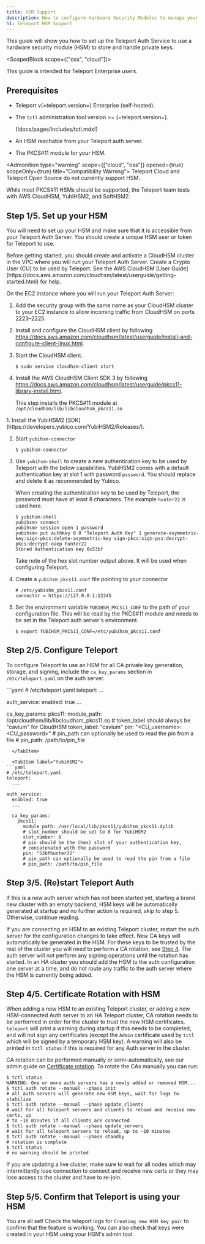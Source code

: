 ```yaml
---
title: HSM Support
description: How to configure Hardware Security Modules to manage your Teleport CA private keys
h1: Teleport HSM Support
---
```


This guide will show you how to set up the Teleport Auth Service to use a
hardware security module (HSM) to store and handle private keys.

<ScopedBlock scope={["oss", "cloud"]}>

This guide is intended for Teleport Enterprise users.

</ScopedBlock>

## Prerequisites

- Teleport v(=teleport.version=) Enterprise (self-hosted).

- The `tctl` administration tool version >= (=teleport.version=).

  (!docs/pages/includes/tctl.mdx!)

- An HSM reachable from your Teleport auth server.

- The PKCS#11 module for your HSM.

<Admonition type="warning" scope={["cloud", "oss"]} opened={true} scopeOnly={true} title="Compatibility Warning">
Teleport Cloud and Teleport Open Source do not currently support HSM.

</Admonition>

While most PKCS#11 HSMs should be supported, the Teleport team tests with AWS
CloudHSM, YubiHSM2, and SoftHSM2.

## Step 1/5. Set up your HSM

You will need to set up your HSM and make sure that it is accessible from your
Teleport Auth Server. You should create a unique HSM user or token for Teleport
to use.

<Tabs>
  <TabItem label="AWS CloudHSM">
Before getting started, you should create and activate a CloudHSM cluster in
the VPC where you will run your Teleport Auth Server. Create a Crypto User (CU)
to be used by Teleport. See the AWS CloudHSM
[User Guide](https://docs.aws.amazon.com/cloudhsm/latest/userguide/getting-started.html)
for help.

On the EC2 instance where you will run your Teleport Auth Server:

1. Add the security group with the same name as your CloudHSM cluster to your
   EC2 instance to allow incoming traffic from CloudHSM on ports 2223–2225.

2. Install and configure the CloudHSM client by following
   https://docs.aws.amazon.com/cloudhsm/latest/userguide/install-and-configure-client-linux.html.

3. Start the CloudHSM client.
   ```code
   $ sudo service cloudhsm-client start
   ```

4. Install the AWS CloudHSM Client SDK 3 by following
   https://docs.aws.amazon.com/cloudhsm/latest/userguide/pkcs11-library-install.html.

   This step installs the PKCS#11 module at `/opt/cloudhsm/lib/libcloudhsm_pkcs11.so`
  </TabItem>

  <TabItem label="YubiHSM2">
1. Install the YubiHSM2 [SDK](https://developers.yubico.com/YubiHSM2/Releases/).

2. Start `yubihsm-connector`

   ```code
   $ yubihsm-connector
   ```
3. Use `yubihsm-shell` to create a new authentication key to be used by
   Teleport with the below capabilities.
   <Admonition type="note">
   YubiHSM2 comes with a default authentication key at slot 1 with password
   `password`. You should replace and delete it as recommended by Yubico.

   When creating the authentication key to be used by Teleport, the password
   must have at least 8 characters. The example `hunter22` is used here.
   </Admonition>

   ```text
   $ yubihsm-shell
   yubihsm> connect
   yubihsm> session open 1 password
   yubihsm> put authkey 0 0 "Teleport Auth Key" 1 generate-asymmetric-key:sign-pkcs:delete-asymmetric-key sign-pkcs:sign-pss:decrypt-pkcs:decrypt-oaep hunter22
   Stored Authentication key 0x53bf
   ```

   Take note of the hex slot number output above. It will be used when configuring Teleport.

4. Create a `yubihsm_pkcs11.conf` file pointing to your connector

   ```text
   # /etc/yubishm_pkcs11.conf
   connector = https://127.0.0.1:12345
   ```

5. Set the environment variable `YUBIHSM_PKCS11_CONF` to the path of your
   configuration file. This will be read by the PKCS#11 module and needs to be
   set in the Teleport auth server's environment.
   ```code
   $ export YUBIHSM_PKCS11_CONF=/etc/yubihsm_pkcs11.conf
   ```
  </TabItem>
</Tabs>

## Step 2/5. Configure Teleport

To configure Teleport to use an HSM for all CA private key generation, storage,
and signing, include the `ca_key_params` section in `/etc/teleport.yaml` on the
auth server.

<Tabs>
  <TabItem label="AWS CloudHSM">
```yaml
# /etc/teleport.yaml
teleport:
  ...

auth_service:
  enabled: true
  ...

  ca_key_params:
    pkcs11:
      module_path: /opt/cloudhsm/lib/libcloudhsm_pkcs11.so
      # token_label should always be "cavium" for CloudHSM
      token_label: "cavium"
      pin: "<CU_username>:<CU_password>"
      # pin_path can optionally be used to read the pin from a file
      # pin_path: /path/to/pin_file
```
  </TabItem>

  <TabItem label="YubiHSM2">
```yaml
# /etc/teleport.yaml
teleport:
  ...

auth_service:
  enabled: true
  ...

  ca_key_params:
    pkcs11:
      module_path: /usr/local/lib/pkcs11/yubihsm_pkcs11.dylib
      # slot_number should be set to 0 for YubiHSM2
      slot_number: 0
      # pin should be the (hex) slot of your authentication key,
      # concatenated with the password
      pin: "53bfhunter22"
      # pin_path can optionally be used to read the pin from a file
      # pin_path: /path/to/pin_file
```
  </TabItem>
</Tabs>

## Step 3/5. (Re)start Teleport Auth

If this is a new auth server which has not been started yet, starting a brand
new cluster with an empty backend, HSM keys will be automatically generated at
startup and no further action is required, skip to step 5. Otherwise, continue
reading.

If you are connecting an HSM to an existing Teleport cluster, restart the auth
server for the configuration changes to take effect. New CA keys will
automatically be generated in the HSM. For these keys to be trusted by the rest
of the cluster you will need to perform a CA rotation, see
[Step 4](#step-45-certificate-rotation-with-hsm). The auth server will not perform
any signing operations until the rotation has started. In an HA cluster you
should add the HSM to the auth configuration one server at a time, and do not
route any traffic to the auth server where the HSM is currently being added.

## Step 4/5. Certificate Rotation with HSM

When adding a new HSM to an existing Teleport cluster, or adding a new
HSM-connected Auth server to an HA Teleport cluster, CA rotation needs to be
performed in order for the cluster to trust the new HSM certificates. `teleport`
will print a warning during startup if this needs to be completed, and will not
sign any certificates (except the `Admin` certificate used by `tctl` which will
be signed by a temporary HSM key). A warning will also be printed in `tctl
status` if this is required for any Auth server in the cluster.

CA rotation can be performed manually or semi-automatically, see our admin guide
on [Certificate rotation](../../management/operations/ca-rotation.mdx). To rotate the
CAs manually you can run:

```code
$ tctl status
WARNING: One or more auth servers has a newly added or removed HSM...
$ tctl auth rotate --manual --phase init
# all auth servers will generate new HSM keys, wait for logs to stabilize
$ tctl auth rotate --manual --phase update_clients
# wait for all teleport servers and clients to reload and receive new certs, up
# to ~10 minutes if all clients are connected
$ tctl auth rotate --manual --phase update_servers
# wait for all teleport servers to reload, up to ~10 minutes
$ tctl auth rotate --manual --phase standby
# rotation is complete
$ tctl status
# no warning should be printed
```

If you are updating a live cluster, make sure to wait for all nodes which may
intermittently lose connection to connect and receive new certs or they may lose
access to the cluster and have to re-join.

## Step 5/5. Confirm that Teleport is using your HSM

You are all set! Check the teleport logs for `Creating new HSM key pair` to
confirm that the feature is working. You can also check that keys were created
in your HSM using your HSM's admin tool.

